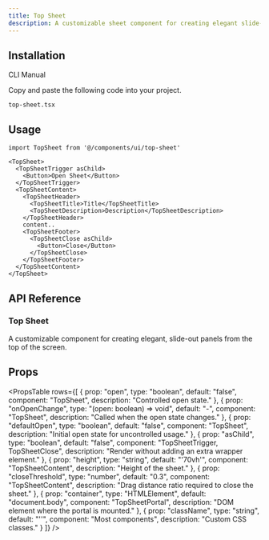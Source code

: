 ```yaml
---
title: Top Sheet
description: A customizable sheet component for creating elegant slide-out interfaces.
---
```


<ComponentPreview
  name="topsheet-demo"
  className=""
  description=""
/>

## Installation

<Tabs defaultValue="cli" className="w-full">
  <TabsList>
    <TabsTrigger value="cli">CLI</TabsTrigger>
    <TabsTrigger value="manual">Manual</TabsTrigger>
  </TabsList>
  <TabsContent value="cli">
    <PkgOptions name="top-sheet" />
  </TabsContent>
  <TabsContent value="manual">
    <Steps>


<Step>Copy and paste the following code into your project.</Step>
<p>
  <code>top-sheet.tsx</code>
</p>
<ComponentSource name="top-sheet" />



</Steps>
  </TabsContent>
</Tabs>

## Usage

```tsx
import TopSheet from '@/components/ui/top-sheet'
```

```tsx
<TopSheet>
  <TopSheetTrigger asChild>
    <Button>Open Sheet</Button>
  </TopSheetTrigger>
  <TopSheetContent>
    <TopSheetHeader>
      <TopSheetTitle>Title</TopSheetTitle>
      <TopSheetDescription>Description</TopSheetDescription>
    </TopSheetHeader>
    content..
    <TopSheetFooter>
      <TopSheetClose asChild>
        <Button>Close</Button>
      </TopSheetClose>
    </TopSheetFooter>
  </TopSheetContent>
</TopSheet>
```


## API Reference

### Top Sheet

A customizable component for creating elegant, slide-out panels from the top of the screen.

## Props

<PropsTable
  rows={[
    { prop: "open", type: "boolean", default: "false", component: "TopSheet", description: "Controlled open state." },
    { prop: "onOpenChange", type: "(open: boolean) => void", default: "-", component: "TopSheet", description: "Called when the open state changes." },
    { prop: "defaultOpen", type: "boolean", default: "false", component: "TopSheet", description: "Initial open state for uncontrolled usage." },
    { prop: "asChild", type: "boolean", default: "false", component: "TopSheetTrigger, TopSheetClose", description: "Render without adding an extra wrapper element." },
    { prop: "height", type: "string", default: "'70vh'", component: "TopSheetContent", description: "Height of the sheet." },
    { prop: "closeThreshold", type: "number", default: "0.3", component: "TopSheetContent", description: "Drag distance ratio required to close the sheet." },
    { prop: "container", type: "HTMLElement", default: "document.body", component: "TopSheetPortal", description: "DOM element where the portal is mounted." },
    { prop: "className", type: "string", default: "''", component: "Most components", description: "Custom CSS classes." }
  ]}
/>


